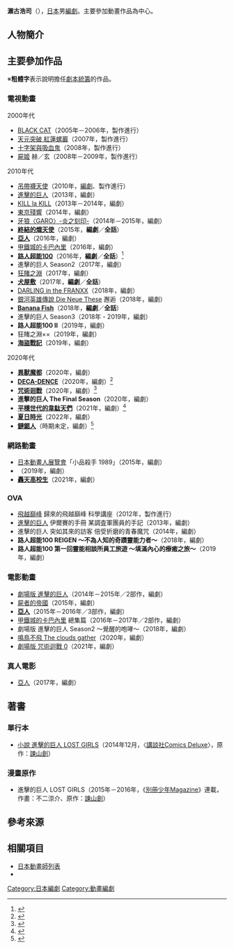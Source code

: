 {{multiple issues|
{{Notability Unreferenced|time=2020-11-21T13:34:58+00:00}}
{{Primarysources|time=2020-11-21T13:34:58+00:00}}
}}
{{noteTA|G1=Anime}}
{{Japanese|japanese=瀬古 浩司|kana=せこ ひろし|romaji=Seko Hiroshi}}
'''瀨古浩司'''（{{lang-ja|瀬古 浩司}}{{bd|||}}），[[日本|日本]]男[[編劇|編劇]]。主要參加動畫作品為中心。

== 人物簡介 ==
{{expand section}}

== 主要參加作品 ==
※'''粗體字'''表示說明擔任[[劇本統籌|劇本統籌]]的作品。
=== 電視動畫 ===
; 2000年代
* [[黑貓_(日本漫畫)|BLACK CAT]]（2005年－2006年，製作進行）
* [[天元突破_紅蓮螺巖|天元突破 紅蓮螺巖]]（2007年，製作進行）
* [[十字架與吸血鬼|十字架與吸血鬼]]（2008年，製作進行）
* [[屍姬|屍姬]] 赫／玄（2008年－2009年，製作進行）

; 2010年代
* [[吊帶襪天使|吊帶襪天使]]（2010年，[[編劇|編劇]]、製作進行）
* [[進擊的巨人|進擊的巨人]]（2013年，編劇）
* [[KILL_la_KILL|KILL la KILL]]（2013年－2014年，編劇）
* [[東京殘響|東京殘響]]（2014年，編劇）
* [[牙狼〈GARO〉-炎之刻印-|牙狼〈GARO〉-炎之刻印-]]（2014年－2015年，編劇）
* '''[[終結的熾天使|終結的熾天使]]'''（2015年，'''編劇'''／'''全話'''）
* '''[[亞人_(漫畫)|亞人]]'''（2016年，編劇）
* [[甲鐵城的卡巴內里|甲鐵城的卡巴內里]]（2016年，編劇）
* '''[[路人超能100|路人超能100]]'''（2016年，'''編劇'''／'''全話'''）<ref>{{cite web|url=https://anime.eiga.com/program/104883/|title=路人超能100：作品情報|publisher=Anime Hack|accessdate=2020-05-23|language=ja|archive-date=2020-10-26|archive-url=https://web.archive.org/web/20201026164649/https://anime.eiga.com/program/104883/|dead-url=no}}</ref>
* 進擊的巨人 Season2（2017年，編劇）
* [[狂賭之淵|狂賭之淵]]（2017年，編劇）
* '''[[犬屋敷|犬屋敷]]'''（2017年，'''編劇'''／'''全話'''）
* [[DARLING_in_the_FRANXX|DARLING in the FRANXX]]（2018年，編劇）
* [[銀河英雄傳說|銀河英雄傳說 Die Neue These]] 邂逅（2018年，編劇）
* '''[[Banana_Fish|Banana Fish]]'''（2018年，'''編劇'''／'''全話'''）
* 進擊的巨人 Season3（2018年 - 2019年，編劇）
* '''路人超能100 II'''（2019年，編劇）
* 狂賭之淵××（2019年，編劇）
* '''[[海盜戰記|海盜戰記]]'''（2019年，編劇）

; 2020年代
* '''[[異獸魔都|異獸魔都]]'''（2020年，編劇）
* '''[[DECA-DENCE|DECA-DENCE]]'''（2020年，編劇）<ref>{{Cite web|work=電視動畫「DECA-DENCE」公式官網|url=http://decadence-anime.com/#Staffcast|title=製作人員&配音員|accessdate=2020-05-15|language=ja|archive-date=2021-05-01|archive-url=https://web.archive.org/web/20210501205035/http://decadence-anime.com/#Staffcast|dead-url=no}}</ref>
* '''[[咒術迴戰|咒術迴戰]]'''（2020年，編劇）<ref>{{Cite web|url=https://jujutsukaisen.jp/|title=電視動畫「咒術迴戰」公式官網|accessdate=2020-05-20|language=ja|archive-date=2021-04-22|archive-url=https://web.archive.org/web/20210422075508/https://jujutsukaisen.jp/|dead-url=no}}</ref>
* '''進擊的巨人 The Final Season'''（2020年，編劇）
* '''[[平穩世代的韋駄天們|平穩世代的韋駄天們]]'''（2021年，編劇）<ref>{{Cite web|url=https://idaten-anime.com/caststaff/|title=配音員&製作人員|work=電視動畫「平穩世代的韋駄天們」公式官網|accessdate=2021-05-28|language=ja|archive-date=2021-11-08|archive-url=https://web.archive.org/web/20211108034751/https://idaten-anime.com/caststaff/|dead-url=no}}</ref>
* '''[[夏日時光_(漫畫)|夏日時光]]'''（2022年，編劇）
* '''[[鏈鋸人|鏈鋸人]]'''（時期未定，編劇）<ref>{{Cite web|url=https://chainsawman.dog/|title=電視動畫『鏈鋸人』公式官網|accessdate=2021-06-27|language=ja|archive-date=2021-12-18|archive-url=https://web.archive.org/web/20211218172317/https://chainsawman.dog/|dead-url=no}}</ref>

=== 網路動畫 ===
* [[日本動畫人展覽會|日本動畫人展覽會]]「小品殺手 1989」（2015年，編劇）
* '''{{link-ja|列比烏斯|Levius -レビウス-}}'''（2019年，編劇）
* '''[[轟天高校生|轟天高校生]]'''（2021年，編劇）

=== OVA ===
* [[飛越巔峰|飛越巔峰]] 歸來的飛越巔峰 科學講座（2012年，製作進行）
* [[進擊的巨人|進擊的巨人]] 伊爾賽的手冊 某調査軍團員的手記（2013年，編劇）
* 進擊的巨人 突如其來的訪客 倍受折磨的青春魔咒（2014年，編劇）
* '''路人超能100 REIGEN ～不為人知的奇蹟靈能力者～'''（2018年，編劇）
* '''路人超能100 第一回靈能相談所員工旅遊 ～填滿內心的療癒之旅～'''（2019年，編劇）

=== 電影動畫 ===
* [[進擊的巨人#動畫電影|劇場版 進擊的巨人]]（2014年－2015年／2部作，編劇）
* [[屍者的帝國|屍者的帝國]]（2015年，編劇）
* '''[[亞人_(漫畫)|亞人]]'''（2015年－2016年／3部作，編劇）
* [[甲鐵城的卡巴內里|甲鐵城的卡巴內里]] 總集篇（2016年－2017年／2部作，編劇）
* 劇場版 進擊的巨人 Season2 ～覺醒的咆哮～（2018年，編劇）
* [[鳴鳥不飛|鳴鳥不飛 The clouds gather]]（2020年，編劇）
* [[劇場版_咒術迴戰_0|劇場版 咒術迴戰 0]]（2021年，編劇）

=== 真人電影 ===
* [[亞人_(電影)|亞人]]（2017年，編劇）

== 著書 ==
=== 單行本 ===
* [[進擊的巨人_LOST_GIRLS|小說 進擊的巨人 LOST GIRLS]]（2014年12月，〈[[講談社Comics|講談社Comics Deluxe]]〉，原作：[[諫山創|諫山創]]）

=== 漫畫原作 ===
* 進擊的巨人 LOST GIRLS（2015年－2016年，《[[別冊少年Magazine|別冊少年Magazine]]》連載，作畫：不二涼介、原作：[[諫山創|諫山創]]）

== 參考來源 ==
{{reflist}}

== 相關項目 ==
* [[日本動畫師列表|日本動畫師列表]]
* {{link-ja|日本編劇列表|脚本家一覧}}

{{DEFAULTSORT:Seko Hiroshi}}
[[Category:日本編劇|Category:日本編劇]]
[[Category:動畫編劇|Category:動畫編劇]]